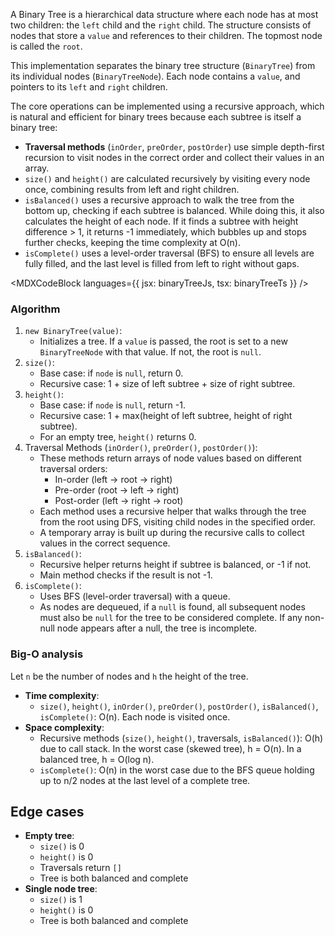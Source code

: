 

A Binary Tree is a hierarchical data structure where each node has at most two children: the `left` child and the `right` child. The structure consists of nodes that store a `value` and references to their children. The topmost node is called the `root`.

This implementation separates the binary tree structure (`BinaryTree`) from its individual nodes (`BinaryTreeNode`). Each node contains a `value`, and pointers to its `left` and `right` children.

The core operations can be implemented using a recursive approach, which is natural and efficient for binary trees because each subtree is itself a binary tree:

- **Traversal methods** (`inOrder`, `preOrder`, `postOrder`) use simple depth-first recursion to visit nodes in the correct order and collect their values in an array.
- `size()` and `height()` are calculated recursively by visiting every node once, combining results from left and right children.
- `isBalanced()` uses a recursive approach to walk the tree from the bottom up, checking if each subtree is balanced. While doing this, it also calculates the height of each node. If it finds a subtree with height difference > 1, it returns -1 immediately, which bubbles up and stops further checks, keeping the time complexity at O(n).
- `isComplete()` uses a level-order traversal (BFS) to ensure all levels are fully filled, and the last level is filled from left to right without gaps.

<MDXCodeBlock languages={{ jsx: binaryTreeJs, tsx: binaryTreeTs }} />

### Algorithm

1. `new BinaryTree(value)`:
   - Initializes a tree. If a `value` is passed, the root is set to a new `BinaryTreeNode` with that value. If not, the root is `null`.
2. `size()`:
   - Base case: if `node` is `null`, return 0.
   - Recursive case: 1 + size of left subtree + size of right subtree.
3. `height()`:
   - Base case: if `node` is `null`, return -1.
   - Recursive case: 1 + max(height of left subtree, height of right subtree).
   - For an empty tree, `height()` returns 0.
4. Traversal Methods (`inOrder()`, `preOrder()`, `postOrder()`):
   - These methods return arrays of node values based on different traversal orders:
     - In-order (left → root → right)
     - Pre-order (root → left → right)
     - Post-order (left → right → root)
   - Each method uses a recursive helper that walks through the tree from the root using DFS, visiting child nodes in the specified order.
   - A temporary array is built up during the recursive calls to collect values in the correct sequence.
5. `isBalanced()`:
   - Recursive helper returns height if subtree is balanced, or -1 if not.
   - Main method checks if the result is not -1.
6. `isComplete()`:
   - Uses BFS (level-order traversal) with a queue.
   - As nodes are dequeued, if a `null` is found, all subsequent nodes must also be `null` for the tree to be considered complete. If any non-null node appears after a null, the tree is incomplete.

### Big-O analysis

Let `n` be the number of nodes and `h` the height of the tree.

- **Time complexity**:
  - `size()`, `height()`, `inOrder()`, `preOrder()`, `postOrder()`, `isBalanced()`, `isComplete()`: O(n). Each node is visited once.
- **Space complexity**:
  - Recursive methods (`size()`, `height()`, traversals, `isBalanced()`): O(h) due to call stack. In the worst case (skewed tree), h = O(n). In a balanced tree, h = O(log n).
  - `isComplete()`: O(n) in the worst case due to the BFS queue holding up to n/2 nodes at the last level of a complete tree.

## Edge cases

- **Empty tree**:
  - `size()` is 0
  - `height()` is 0
  - Traversals return `[]`
  - Tree is both balanced and complete
- **Single node tree**:
  - `size()` is 1
  - `height()` is 0
  - Tree is both balanced and complete
